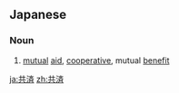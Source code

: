 ==Japanese==
{{ja-kanjitab|きょう|さい|yomi=on}}

===Noun===
{{ja-noun|きょうさい}}

# [[mutual]] [[aid]], [[cooperative]], mutual [[benefit]]

[[ja:共済]]
[[zh:共済]]
